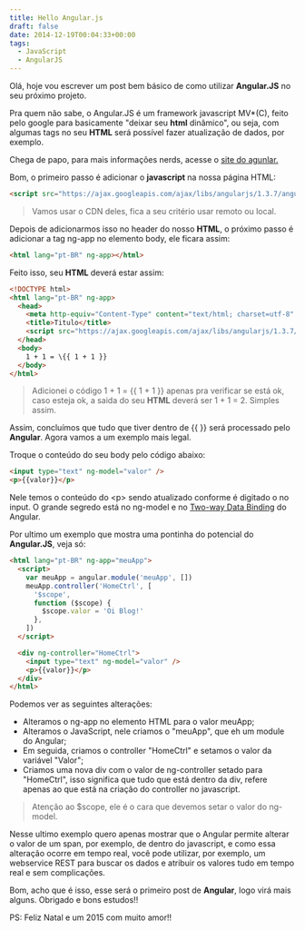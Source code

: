 ```yaml
---
title: Hello Angular.js
draft: false
date: 2014-12-19T00:04:33+00:00
tags:
  - JavaScript
  - AngularJS
---
```


Olá, hoje vou escrever um post bem básico de como utilizar **Angular.JS** no seu próximo projeto.

Pra quem não sabe, o Angular.JS é um framework javascript MV\*(C), feito pelo google para basicamente "deixar seu **html** dinâmico", ou seja, com algumas tags no seu **HTML** será possível fazer atualização de dados, por exemplo.

Chega de papo, para mais informações nerds, acesse o [site do agunlar.][1]

Bom, o primeiro passo é adicionar o **javascript** na nossa página HTML:

```html
<script src="https://ajax.googleapis.com/ajax/libs/angularjs/1.3.7/angular.js"></script>
```

> Vamos usar o CDN deles, fica a seu critério usar remoto ou local.

Depois de adicionarmos isso no header do nosso **HTML**, o próximo passo é adicionar a tag ng-app no elemento body, ele ficara assim:

```html
<html lang="pt-BR" ng-app></html>
```

Feito isso, seu **HTML** deverá estar assim:

```html
<!DOCTYPE html>
<html lang="pt-BR" ng-app>
  <head>
    <meta http-equiv="Content-Type" content="text/html; charset=utf-8" />
    <title>Titulo</title>
    <script src="https://ajax.googleapis.com/ajax/libs/angularjs/1.3.7/angular.js"></script>
  </head>
  <body>
    1 + 1 = \{{ 1 + 1 }}
  </body>
</html>
```

> Adicionei o código 1 + 1 = \{{ 1 + 1 }} apenas pra verificar se está ok, caso esteja ok, a saida do seu **HTML** deverá ser 1 + 1 = 2. Simples assim.

Assim, concluímos que tudo que tiver dentro de \{{ }} será processado pelo **Angular**. Agora vamos a um exemplo mais legal.

Troque o conteúdo do seu body pelo código abaixo:

```html
<input type="text" ng-model="valor" />
<p>{{valor}}</p>
```

Nele temos o conteúdo do \<p> sendo atualizado conforme é digitado o no input. O grande segredo está no ng-model e no <a class="ng-binding" tabindex="2" href="https://docs.angularjs.org/tutorial/step_04">Two-way Data Binding</a> do Angular.

Por ultimo um exemplo que mostra uma pontinha do potencial do **Angular.JS**, veja só:

```html
<html lang="pt-BR" ng-app="meuApp">
  <script>
    var meuApp = angular.module('meuApp', [])
    meuApp.controller('HomeCtrl', [
      '$scope',
      function ($scope) {
        $scope.valor = 'Oi Blog!'
      },
    ])
  </script>

  <div ng-controller="HomeCtrl">
    <input type="text" ng-model="valor" />
    <p>{{valor}}</p>
  </div>
</html>
```

Podemos ver as seguintes alterações:

- Alteramos o ng-app no elemento HTML para o valor meuApp;
- Alteramos o JavaScript, nele criamos o "meuApp", que eh um module do Angular;
- Em seguida, criamos o controller "HomeCtrl" e setamos o valor da variável "Valor";
- Criamos uma nova div com o valor de ng-controller setado para "HomeCtrl", isso significa que tudo que está dentro da div, refere apenas ao que está na criação do controller no javascript.

> Atenção ao $scope, ele é o cara que devemos setar o valor do ng-model.

Nesse ultimo exemplo quero apenas mostrar que o Angular permite alterar o valor de um span, por exemplo, de dentro do javascript, e como essa alteração ocorre em tempo real, você pode utilizar, por exemplo, um webservice REST para buscar os dados e atribuir os valores tudo em tempo real e sem complicações.

Bom, acho que é isso, esse será o primeiro post de **Angular**, logo virá mais alguns. Obrigado e bons estudos!!

PS: Feliz Natal e um 2015 com muito amor!!

[1]: https://angularjs.org/ 'https://angularjs.org/'
